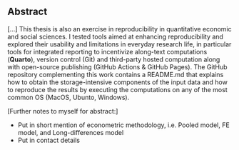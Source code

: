 <!--
This website contains the contents of my master's thesis.
In essence, it is a [Quarto](https://quarto.org) book project in HTML output format.
Naturally, the final submission of the thesis will be rendered to PDF.

*To those that were incredibly patient with me. And to those that believed in me in those times when I did not anymore. In particular, thank you to SB and to F.*
-->

## Abstract {.unnumbered}

\[...\] This thesis is also an exercise in reproducibility in quantitative economic and social sciences.
I tested tools aimed at enhancing reproducibility and explored their usability and limitations in everyday research life, in particular tools for integrated reporting to incentivize along-text computations (**Quarto**), version control (Git) and third-party hosted computation along with open-source publishing (GitHub Actions & GitHub Pages).
The GitHub repository complementing this work contains a README.md that explains how to obtain the storage-intensive components of the input data and how to reproduce the results by executing the computations on any of the most common OS (MacOS, Ubunto, Windows).

\[Further notes to myself for abstract:\]

-   Put in short mention of econometric methodology, i.e. Pooled model, FE model, and Long-differences model
-   Put in contact details
